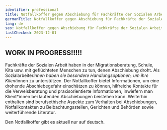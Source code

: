 ```yaml
---
identifier: professional
title: Notfallkoffer gegen Abschiebung für Fachkräfte der Sozialen Arbeit
germanTitle: Notfallkoffer gegen Abschiebung für Fachkräfte der Sozialen Arbeit
lang: de
seo: Notfallkoffer gegen Abschiebung für Fachkräfte der Sozialen Arbeit
lastChecked: 2023-12-01
---
```


## WORK IN PROGRESS!!!!!

Fachkräfte der Sozialen Arbeit haben in der Migrationsberatung, Schule, Kita usw. mit geflüchteten Menschen zu tun, denen Abschiebung droht. Als Sozialarbeiter*innen haben sie besondere Handlungsoptionen, um ihre Klient*innen zu unterstützen. Der Notfallkoffer bietet Informationen, um eine drohende Abschiebegefahr einschätzen zu können, hilfreiche Kontakte für die Verweisberatung und praxisorientierte Informationen, inwiefern man Klient\*innen bei laufenden Abschiebungen beistehen kann. Weiterhin enthalten sind berufsethische Aspekte zum Verhalten bei Abschiebungen, Notfallkontakten zu Beibachtungsstellen, Gerichten und Behörden sowie weiterführende Literatur.

Den Notfallkoffer gibt es aktuell nur auf deutsch.
